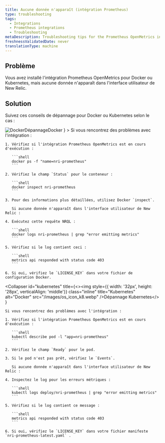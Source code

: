 ```yaml
---
title: Aucune donnée n'apparaît (intégration Prometheus)
type: troubleshooting
tags:
  - Integrations
  - Prometheus integrations
  - Troubleshooting
metaDescription: Troubleshooting tips for the Prometheus OpenMetrics integration for Docker or Kubernetes if no data appears in New Relic's UI.
freshnessValidatedDate: never
translationType: machine
---
```


## Problème

Vous avez installé l'intégration Prometheus OpenMetrics pour Docker ou Kubernetes, mais aucune donnée n'apparaît dans l'interface utilisateur de New Relic.

## Solution

Suivez ces conseils de dépannage pour Docker ou Kubernetes selon le cas :

<CollapserGroup>
  <Collapser
    id="docker"
    title={<><img style={{ width: '32px', height: '28px', verticalAlign: 'middle'}} class="inline" title="Docker" alt="Docker" src="/images/os_icon_docker.webp" />DépannageDocker</>
    }
  >
    Si vous rencontrez des problèmes avec l'intégration :

    1. Vérifiez si l'intégration Prometheus OpenMetrics est en cours d'exécution :

       ```shell
       docker ps -f "name=nri-prometheus"
       ```

    2. Vérifiez le champ `Status` pour le conteneur :

       ```shell
       docker inspect nri-prometheus
       ```

    3. Pour des informations plus détaillées, utilisez Docker `inspect`.

       Si aucune donnée n'apparaît dans l'interface utilisateur de New Relic :

    4. Exécutez cette requête NRQL :

       ```shell
       docker logs nri-prometheus | grep "error emitting metrics"
       ```

    5. Vérifiez si le log contient ceci :

       ```shell
       metrics api responded with status code 403
       ```

    6. Si oui, vérifiez le `LICENSE_KEY` dans votre fichier de configuration Docker.
  </Collapser>

  <Collapser
    id="kubernetes"
    title={<><img style={{ width: '32px', height: '28px', verticalAlign: 'middle'}} class="inline" title="Kubernetes" alt="Docker" src="/images/os_icon_k8.webp" />Dépannage Kubernetes</>
    }
  >
    Si vous rencontrez des problèmes avec l'intégration :

    1. Vérifiez si l'intégration Prometheus OpenMetrics est en cours d'exécution :

       ```shell
       kubectl describe pod -l "app=nri-prometheus"
       ```

    2. Vérifiez le champ `Ready` pour le pod.

    3. Si le pod n'est pas prêt, vérifiez le `Events`.

       Si aucune donnée n'apparaît dans l'interface utilisateur de New Relic :

    4. Inspectez le log pour les erreurs métriques :

       ```shell
       kubectl logs deploy/nri-prometheus | grep "error emitting metrics"
       ```

    5. Vérifiez si le log contient ce message :

       ```shell
       metrics api responded with status code 403
       ```

    6. Si oui, vérifiez le `LICENSE_KEY` dans votre fichier manifeste `nri-prometheus-latest.yaml` .
  </Collapser>
</CollapserGroup>